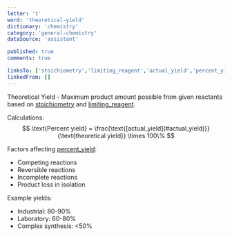```yaml
---
letter: 't'
word: 'theoretical-yield'
dictionary: 'chemistry'
category: 'general-chemistry'
dataSource: 'assistant'

published: true
comments: true

linksTo: ['stoichiometry','limiting_reagent','actual_yield','percent_yield']
linkedFrom: []
---
```


<a id="theoretical_yield">Theoretical Yield</a> - Maximum product amount possible from given reactants based on [stoichiometry](#stoichiometry) and [limiting_reagent](#limiting_reagent).

Calculations:
$$
\text{Percent yield} = \frac{\text{[actual_yield](#actual_yield)}}{\text{theoretical yield}} \times 100\%
$$

Factors affecting [percent_yield](#percent_yield):
- Competing reactions
- Reversible reactions
- Incomplete reactions
- Product loss in isolation

Example yields:
- Industrial: 80-90%
- Laboratory: 60-80%
- Complex synthesis: <50%
